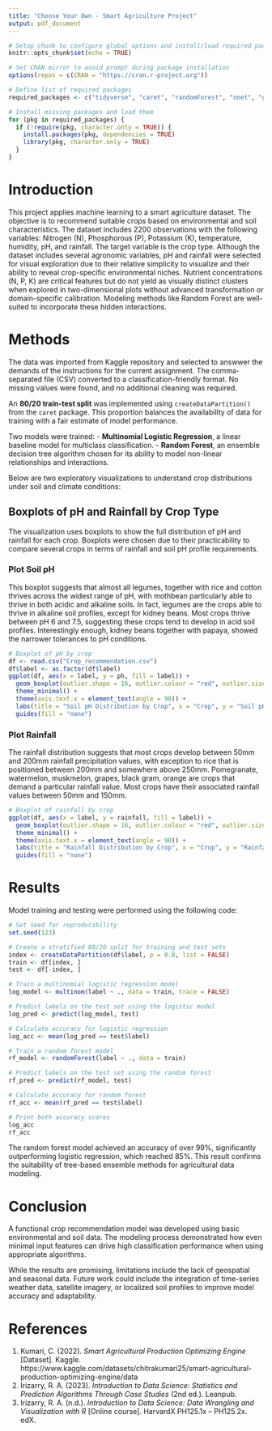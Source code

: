 ---
title: "Choose Your Own - Smart Agriculture Project"
output: pdf_document
---
\begin{center}
\textit{Capstone Project – Choose Your Own Dataset} \\
\textit{HarvardX PH125.9x – Data Science Capstone} \\
\textit{Felipe Muniz} \\
\textit{June 2025}
\end{center}

\noindent\rule{\textwidth}{0.4pt}

```{r setup, include=FALSE}

# Setup chunk to configure global options and install/load required packages
knitr::opts_chunk$set(echo = TRUE)

# Set CRAN mirror to avoid prompt during package installation
options(repos = c(CRAN = "https://cran.r-project.org"))

# Define list of required packages
required_packages <- c("tidyverse", "caret", "randomForest", "nnet", "ggrepel")

# Install missing packages and load them
for (pkg in required_packages) {
  if (!require(pkg, character.only = TRUE)) {
    install.packages(pkg, dependencies = TRUE)
    library(pkg, character.only = TRUE)
  }
}
```

# Introduction

This project applies machine learning to a smart agriculture dataset. The objective is to recommend suitable crops based on environmental and soil characteristics. The dataset includes 2200 observations with the following variables: Nitrogen (N), Phosphorous (P), Potassium (K), temperature, humidity, pH, and rainfall. The target variable is the crop type.
Although the dataset includes several agronomic variables, pH and rainfall were selected for visual exploration due to their relative simplicity to visualize and their ability to reveal crop-specific environmental niches. 
Nutrient concentrations (N, P, K) are critical features but do not yield as visually distinct clusters when explored in two-dimensional plots without advanced transformation or domain-specific calibration. Modeling methods like Random Forest are well-suited to incorporate these hidden interactions.

# Methods

The data was imported from Kaggle\textsuperscript{[1]} repository and selected to answwer the demands of the instructions for the current assignment. The comma-separated file (CSV) converted to a classification-friendly format. No missing values were found, and no additional cleaning was required.

An **80/20 train-test split** was implemented using `createDataPartition()` from the `caret` package. This proportion balances the availability of data for training with a fair estimate of model performance.

Two models were trained:
- **Multinomial Logistic Regression**, a linear baseline model for multiclass classification.
- **Random Forest**, an ensemble decision tree algorithm chosen for its ability to model non-linear relationships and interactions.

Below are two exploratory visualizations to understand crop distributions under soil and climate conditions:

## Boxplots of pH and Rainfall by Crop Type

The visualization uses boxplots to show the full distribution of pH and rainfall for each crop. Boxplots were chosen due to their practicability to compare several crops in terms of rainfall and soil pH profile requirements.

### Plot Soil pH
This boxplot suggests that almost all legumes, together with rice and cotton thrives across the widest range of pH, with mothbean particularly able to thrive in both acidic and alkaline soils. In fact, legumes are the crops able to thrive in alkaline soil profiles, except for kidney beans. Most crops thrive between pH 6 and 7.5, suggesting these crops tend to develop in acid soil profiles. Interestingly enough, kidney beans together with papaya, showed the narrower tolerances to pH conditions.

```{r}
# Boxplot of pH by crop
df <- read.csv("Crop_recommendation.csv")
df$label <- as.factor(df$label)
ggplot(df, aes(x = label, y = ph, fill = label)) +
  geom_boxplot(outlier.shape = 16, outlier.colour = "red", outlier.size = 2) +
  theme_minimal() +
  theme(axis.text.x = element_text(angle = 90)) +
  labs(title = "Soil pH Distribution by Crop", x = "Crop", y = "Soil pH") +
  guides(fill = "none")


```

### Plot Rainfall
The rainfall distribution suggests that most crops develop between 50mm and 200mm rainfall precipitation values, with exception to rice that is positioned between 200mm and somewhere above 250mm. Pomegranate, watermelon, muskmelon, grapes, black gram, orange are crops that demand a particular rainfall value. Most crops have their associated rainfall values between 50mm and 150mm.

```{r}
# Boxplot of rainfall by crop
ggplot(df, aes(x = label, y = rainfall, fill = label)) +
  geom_boxplot(outlier.shape = 16, outlier.colour = "red", outlier.size = 2) +
  theme_minimal() +
  theme(axis.text.x = element_text(angle = 90)) +
  labs(title = "Rainfall Distribution by Crop", x = "Crop", y = "Rainfall (mm)") +
  guides(fill = "none")

```

# Results

Model training and testing were performed using the following code:

```{r}
# Set seed for reproducibility
set.seed(123)

# Create a stratified 80/20 split for training and test sets
index <- createDataPartition(df$label, p = 0.8, list = FALSE)
train <- df[index, ]
test <- df[-index, ]

# Train a multinomial logistic regression model
log_model <- multinom(label ~ ., data = train, trace = FALSE)

# Predict labels on the test set using the logistic model
log_pred <- predict(log_model, test)

# Calculate accuracy for logistic regression
log_acc <- mean(log_pred == test$label)

# Train a random forest model
rf_model <- randomForest(label ~ ., data = train)

# Predict labels on the test set using the random forest
rf_pred <- predict(rf_model, test)

# Calculate accuracy for random forest
rf_acc <- mean(rf_pred == test$label)

# Print both accuracy scores
log_acc
rf_acc
```

The random forest model achieved an accuracy of over 99%, significantly outperforming logistic regression, which reached 85%. This result confirms the suitability of tree-based ensemble methods for agricultural data modeling.

# Conclusion

A functional crop recommendation model was developed using basic environmental and soil data. The modeling process demonstrated how even minimal input features can drive high classification performance when using appropriate algorithms.

While the results are promising, limitations include the lack of geospatial and seasonal data. Future work could include the integration of time-series weather data, satellite imagery, or localized soil profiles to improve model accuracy and adaptability.

# References

1. Kumari, C. (2022). *Smart Agricultural Production Optimizing Engine* [Dataset]. Kaggle. https://www.kaggle.com/datasets/chitrakumari25/smart-agricultural-production-optimizing-engine/data  
2. Irizarry, R. A. (2023). *Introduction to Data Science: Statistics and Prediction Algorithms Through Case Studies* (2nd ed.). Leanpub.  
3. Irizarry, R. A. (n.d.). *Introduction to Data Science: Data Wrangling and Visualization with R* [Online course]. HarvardX PH125.1x – PH125.2x. edX.


